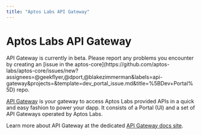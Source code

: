 ```yaml
---
title: "Aptos Labs API Gateway"
---
```



# Aptos Labs API Gateway

<Callout type="info">
  API Gateway is currently in beta. Please report any problems you encounter
  by creating an [issue in the aptos-core](https://github.com/aptos-labs/aptos-core/issues/new?assignees=@geekflyer,@dport,@blakezimmerman&labels=api-gateway&projects=&template=dev_portal_issue.md&title=%5BDev+Portal%5D) repo.
</Callout>

[API Gateway](https://developers.aptoslabs.com) is your gateway to access Aptos Labs provided APIs in a quick and easy fashion to power your dapp. It consists of a Portal (UI) and a set of API Gateways operated by Aptos Labs.

Learn more about API Gateway at the dedicated [API Gateway docs site](https://developers.aptoslabs.com/docs).
